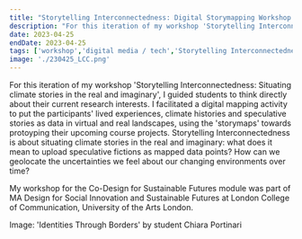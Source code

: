 ```yaml
---
title: "Storytelling Interconnectedness: Digital Storymapping Workshop for MA Social Innovation and Sustainable Futures at LCC, UAL "
description: "For this iteration of my workshop 'Storytelling Interconnectedness: Situating climate stories in the real and imaginary', I guided students to think directly about their current research interests. I facilitated a digital mapping activity to put the participants' lived experiences, climate histories and speculative stories as data in virtual and real landscapes, using the 'storymaps' towards protoyping their upcoming course projects. "
date: 2023-04-25
endDate: 2023-04-25
tags: ['workshop','digital media / tech','Storytelling Interconnectedness']
image: './230425_LCC.png'
---
```


For this iteration of my workshop 'Storytelling Interconnectedness: Situating climate stories in the real and imaginary', I guided students to think directly about their current research interests. I facilitated a digital mapping activity to put the participants' lived experiences, climate histories and speculative stories as data in virtual and real landscapes, using the 'storymaps' towards protoyping their upcoming course projects. Storytelling Interconnectedness is about situating climate stories in the real and imaginary: what does it mean to upload speculative fictions as mapped data points? How can we geolocate the uncertainties we feel about our changing environments over time?

My workshop for the Co-Design for Sustainable Futures module was part of MA Design for Social Innovation and Sustainable Futures at London College of Communication, University of the Arts London. 

Image: 'Identities Through Borders' by student Chiara Portinari